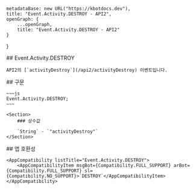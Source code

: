 
    metadataBase: new URL("https://kbotdocs.dev"),
    title: "Event.Activity.DESTROY - API2",
    openGraph: {
        ...openGraph,
        title: "Event.Activity.DESTROY - API2"
    }
}

<Section>
    ## Event.Activity.DESTROY

    API2의 [`activityDestroy`](/api2/activityDestroy) 이벤트입니다.
</Section>
<Section>
    ## 구문

    ~~~js
    Event.Activity.DESTROY;
    ~~~

    <Section>
        ### 상수값

        `String` - `"activityDestroy"`
    </Section>
</Section>
<Section>
    ## 앱 호환성

    <AppCompatibility listTitle="Event.Activity.DESTROY">
        <AppCompatibilityItem msgBot={Compatibility.FULL_SUPPORT} arBot={Compatibility.FULL_SUPPORT} sl={Compatibility.NO_SUPPORT}>`DESTROY`</AppCompatibilityItem>
    </AppCompatibility>
</Section>